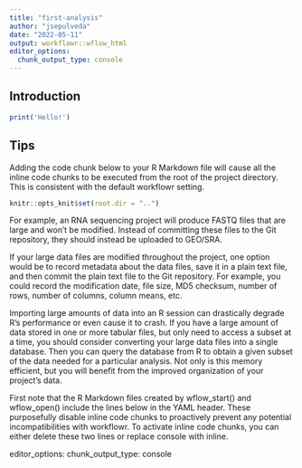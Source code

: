 ```yaml
---
title: "first-analysis"
author: "jsepulveda"
date: "2022-05-11"
output: workflowr::wflow_html
editor_options:
  chunk_output_type: console
---
```


## Introduction

```r
print('Hello!')
```


## Tips
Adding the code chunk below to your R Markdown file will cause all the inline code chunks to be executed from the root of the project directory. This is consistent with the default workflowr setting.

```r
knitr::opts_knit$set(root.dir = "..")
```

For example, an RNA sequencing project will produce FASTQ files that are large and won’t be modified. Instead of committing these files to the Git repository, they should instead be uploaded to GEO/SRA.

If your large data files are modified throughout the project, one option would be to record metadata about the data files, save it in a plain text file, and then commit the plain text file to the Git repository. For example, you could record the modification date, file size, MD5 checksum, number of rows, number of columns, column means, etc.

Importing large amounts of data into an R session can drastically degrade R’s performance or even cause it to crash. If you have a large amount of data stored in one or more tabular files, but only need to access a subset at a time, you should consider converting your large data files into a single database. Then you can query the database from R to obtain a given subset of the data needed for a particular analysis. Not only is this memory efficient, but you will benefit from the improved organization of your project’s data.


First note that the R Markdown files created by wflow_start() and wflow_open() include the lines below in the YAML header. These purposefully disable inline code chunks to proactively prevent any potential incompatibilities with workflowr. To activate inline code chunks, you can either delete these two lines or replace console with inline.

editor_options:
  chunk_output_type: console
  

